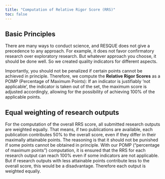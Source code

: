 ```yaml
---
title: "Computation of Relative Rigor Score (RRS)"
toc: false
---
```


## Basic Principles

There are many ways to conduct science, and RESQUE does not give a precedence to any approach. For example, it does not favor confirmatory research over exploratory research. But whatever approach you choose, it should be done well. So we created quality indicators for different aspects.

Importantly, you should not be penalized if certain points cannot be achieved in principle. Therefore, we compute the **Relative Rigor Scores** as a POMP (Percentage of Maximum Points): If an indicator is justifiably 'not applicable', the indicator is taken out of the set, the maximum score is adjusted accordingly, allowing for the possibility of achieving 100% of the applicable points.

## Equal weighting of research outputs

For the computation of the overall RRS score, all submitted research outputs are weighted equally. That means, if two publications are available, each publication contributes 50% to the overall score, even if they differ in their maximally attainable points. The reasoning is that it should not be punished if some points cannot be obtained in principle.
With our POMP ("percentage of maximum points") computation, it is ensured that the RRS for each research output can reach 100% even if some indicators are not applicable.
But if research outputs with less attainable points contribute less to the overall score, this would be a disadvantage. Therefore each output is weighted equally.

